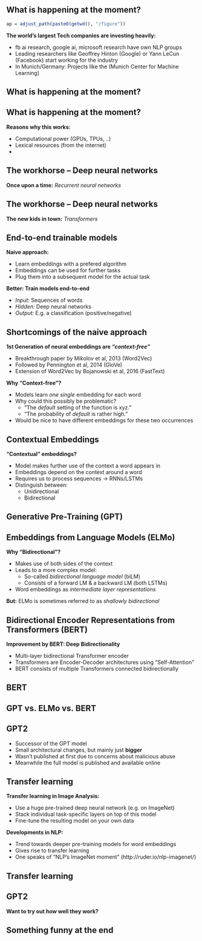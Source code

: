 ## What is happening at the moment?
```r
ap = adjust_path(paste0(getwd(), "/figure"))
```

__The world's largest Tech companies are investing heavily:__

- fb ai research, google ai, microsoft research have own NLP groups
- Leading researchers like Geoffrey Hinton (Google) or Yann LeCun (Facebook) start working for the industry
- In Munich/Germany: Projects like the _\href{https://mcml.ai/}{MCML-Cluster}_ (Munich Center for Machine Learning)

## What is happening at the moment?

\begin{figure}
\centering
\includegraphics[width = 10cm]{`r ap("gpt2.png")`}\\ 
\footnotesize{Source:} \href{https://syncedreview.com}{\footnotesize Synced}
\end{figure}

## What is happening at the moment?

__Reasons why this works:__

- Computational power (GPUs, TPUs, ..)
- Lexical resources (from the internet)
- \textcolor{orange}{\bf Better parallelizable architectures}

## The workhorse -- Deep neural networks

__Once upon a time:__ _Recurrent neural networks_

\begin{figure}
\centering
\includegraphics[width = 10cm]{`r ap("lstm.png")`}\\ 
\footnotesize{Source:} \href{https://colah.github.io/posts/2015-08-Understanding-LSTMs/}{\footnotesize colah's blog}
\end{figure}

## The workhorse -- Deep neural networks

__The new kids in town:__ _Transformers_

\begin{figure}
\centering
\includegraphics[width = 10cm]{`r ap("attention.png")`}\\ 
\footnotesize{Source:} \href{http://jalammar.github.io/illustrated-transformer/}{\footnotesize jay alammar's blog}
\end{figure}

## End-to-end trainable models

__Naive approach:__

- Learn embeddings with a prefered algorithm
- Embeddings can be used for further tasks
- Plug them into a subsequent model for the actual task

\vspace{0.5cm}

__Better: Train models end-to-end__

- _Input:_ Sequences of words
- _Hidden:_ Deep neural networks
- _Output:_ E.g. a classification (positive/negative)

## Shortcomings of the naive approach

__1st Generation of neural embeddings are _"context-free"___

- Breakthrough paper by Mikolov et al, 2013 (Word2Vec)
- Followed by Pennington et al, 2014 (GloVe)
- Extension of Word2Vec by Bojanowski et al, 2016 (FastText)

__Why "Context-free"?__

- Models learn _one single_ embedding for each word
- Why could this possibly be problematic?
    + "The _default_ setting of the function is xyz."
    + "The probability of _default_ is rather high."

- Would be nice to have different embeddings for these two occurrences

## Contextual Embeddings

__"Contextual" embeddings?__

- Model makes further use of the context a word appears in
- Embeddings depend on the context around a word
- Requires us to process sequences $\rightarrow$ RNNs/LSTMs
- Distinguish between:
    + Unidirectional
    + Bidirectional

## Generative Pre-Training (GPT) \href{https://s3-us-west-2.amazonaws.com/openai-assets/research-covers/language-unsupervised/language_understanding_paper.pdf}{\beamergotobutton{Radford et al. (2018)}}

\begin{figure}
\centering
\includegraphics[width = 3.5cm]{`r ap("gpt.png")`}\\ 
\footnotesize{Source:} \href{https://s3-us-west-2.amazonaws.com/openai-assets/research-covers/language-unsupervised/language_understanding_paper.pdf}{\footnotesize Radford et al. (2018)}
\end{figure}

## Embeddings from Language Models (ELMo) \href{https://arxiv.org/pdf/1802.05365.pdf}{\beamergotobutton{Peters et al. (2018)}}

\begin{figure}
\centering
\includegraphics[width = 3cm]{`r ap("elmo.jpg")`}
\end{figure}

__Why "Bidirectional"?__

- Makes use of both sides of the context
- Leads to a more complex model:
    + So-called _bidirectional language model_ (biLM)
    + Consists of a forward LM & a backward LM (both LSTMs)
- Word embeddings as _intermediate layer representations_

__But:__ ELMo is sometimes referred to as _shallowly bidirectional_

## Bidirectional Encoder Representations from Transformers (BERT) \href{https://arxiv.org/pdf/1810.04805.pdf}{\beamergotobutton{Devlin et al. (2018)}}

\begin{figure}
\centering
\includegraphics[width = 3cm]{`r ap("bert.jpeg")`}
\end{figure}

__Improvement by BERT: Deep Bidirectionality__

- Multi-layer bidirectional Transformer encoder
- Transformers are Encoder-Decoder architectures using "Self-Attention"
- BERT consists of multiple Transformers connected bidirectionally

## BERT \href{https://arxiv.org/pdf/1810.04805.pdf}{\beamergotobutton{Devlin et al. (2018)}}

\begin{figure}
\centering
\includegraphics[width = 11cm]{`r ap("google-bert.png")`}\\ 
\footnotesize{Source:} \href{https://syncedreview.com/2019/10/25/milestone-bert-boosts-google-search/}{\footnotesize Synced}
\end{figure}

## GPT vs. ELMo vs. BERT

\begin{figure}
\centering
\includegraphics[width = 11cm]{`r ap("comparison-bert.png")`}\\ 
\footnotesize{Source:} \href{https://arxiv.org/pdf/1810.04805.pdf}{\footnotesize Devlin et al. (2018)}
\end{figure}

## GPT2 \href{https://d4mucfpksywv.cloudfront.net/better-language-models/language_models_are_unsupervised_multitask_learners.pdf}{\beamergotobutton{Radford et al. (2019)}}

- Successor of the GPT model
- Small architectural changes, but mainly just __bigger__
- Wasn't published at first due to concerns about malicious abuse
- Meanwhile the full model is published and available online

## Transfer learning

__Transfer learning in Image Analysis:__

- Use a huge pre-trained deep neural network (e.g. on ImageNet)
- Stack individual task-specific layers on top of this model
- Fine-tune the resulting model on your own data

__Developments in NLP:__

- Trend towards deeper pre-training models for word embeddings  
- Gives rise to transfer learning  
- One speaks of "NLP's ImageNet moment" (http://ruder.io/nlp-imagenet/)

## Transfer learning 

\begin{figure}
\centering
\includegraphics[width = 11cm]{`r ap("bert.png")`}\\ 
\footnotesize{Source:} \href{https://arxiv.org/pdf/1810.04805.pdf}{\footnotesize Devlin et al. (2018)}
\end{figure}

## GPT2 \href{https://d4mucfpksywv.cloudfront.net/better-language-models/language_models_are_unsupervised_multitask_learners.pdf}{\beamergotobutton{Radford et al. (2019)}}

__Want to try out _how_ well they work?__

\vspace{1cm}

\centering

__*\href{https://transformer.huggingface.co/doc/gpt2-large}{\textcolor{orange}{Writing with Transformer architectures}}*__

\vspace{2cm}

## Something funny at the end

\begin{figure}
\centering
\includegraphics[width = 8cm]{`r ap("w2v-funny.jpg")`}\\ 
\footnotesize{Word2Vec gone wrong..}
\end{figure}